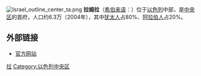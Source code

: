 [[File:Israel_outline_center_ta.png|thumb]]
'''拉姆拉'''（[[希伯来语|希伯来语]]：'''{{rtl-lang|he|רַמְלָה}}'''）位于[[以色列|以色列]]中部，是[[中央区_(以色列)|中央区]]的首府，人口约6.3万（2004年），其中[[犹太人|犹太人]]占80%、[[阿拉伯人|阿拉伯人]]占20%。

== 外部链接 ==
* [http://www.ramla.muni.il 官方网站] {{Wayback|url=http://www.ramla.muni.il/ |date=20110310121114 }}

{{Authority control}}
{{Israel-geo-stub}}

[[Category:以色列城市|拉]]
[[Category:以色列中央区|Category:以色列中央区]]